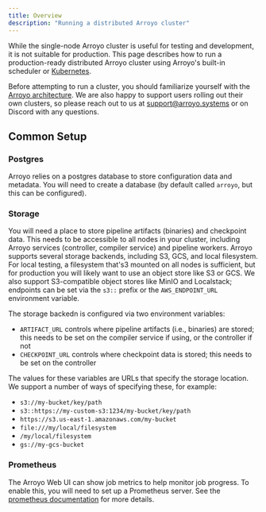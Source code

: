 ```yaml
---
title: Overview
description: "Running a distributed Arroyo cluster"
---
```


While the single-node Arroyo cluster is useful for testing and development, it
is not suitable for production. This page describes how to run a
production-ready distributed Arroyo cluster using Arroyo's built-in scheduler or
[Kubernetes](https://kubernetes.io/).

Before attempting to run a cluster, you should familiarize yourself with the [Arroyo architecture](/architecture). We
are also happy to support users rolling out their own clusters, so please reach out to us at support@arroyo.systems or
on Discord with any questions.

## Common Setup

### Postgres

Arroyo relies on a postgres database to store configuration data and metadata. You will need to create a database
(by default called `arroyo`, but this can be configured).

### Storage

You will need a place to store pipeline artifacts (binaries) and checkpoint data. This needs to be accessible to
all nodes in your cluster, including Arroyo services (controller, compiler service) and pipeline workers. Arroyo
supports several storage backends, including S3, GCS, and local filesystem. For local testing, a filesystem that's3
mounted on all nodes is sufficient, but for production you will likely want to use an object store like S3 or GCS.
We also support S3-compatible object stores like MinIO and Localstack; endpoints can be set via the `s3::` prefix
or the `AWS_ENDPOINT_URL` environment variable.

The storage backedn is configured via two environment variables:

* `ARTIFACT_URL` controls where pipeline artifacts (i.e., binaries) are stored; this needs to be set on the compiler
  service if using, or the controller if not
* `CHECKPOINT_URL` controls where checkpoint data is stored; this needs to be set on the controller

The values for these variables are URLs that specify the storage location. We support a number of ways of specifying
these, for example:

* `s3://my-bucket/key/path`
* `s3::https://my-custom-s3:1234/my-bucket/key/path`
* `https://s3.us-east-1.amazonaws.com/my-bucket`
* `file:///my/local/filesystem`
* `/my/local/filesystem`
* `gs://my-gcs-bucket`

### Prometheus

The Arroyo Web UI can show job metrics to help monitor job progress. To enable this, you will need to set up a Prometheus
server. See the [prometheus documentation](https://prometheus.io/docs/introduction/overview/) for more details.
